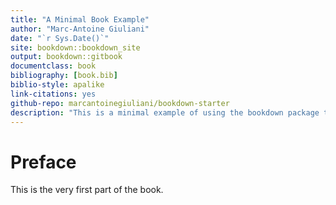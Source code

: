 ```yaml
---
title: "A Minimal Book Example"
author: "Marc-Antoine Giuliani"
date: "`r Sys.Date()`"
site: bookdown::bookdown_site
output: bookdown::gitbook
documentclass: book
bibliography: [book.bib]
biblio-style: apalike
link-citations: yes
github-repo: marcantoinegiuliani/bookdown-starter
description: "This is a minimal example of using the bookdown package to write a book. The output format for this example is bookdown::gitbook."
---
```


# Preface {-}

This is the very first part of the book.